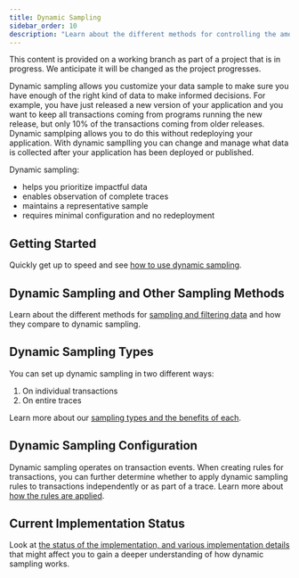 ```yaml
---
title: Dynamic Sampling
sidebar_order: 10
description: "Learn about the different methods for controlling the amount and type of data sampled for your project."
---
```


<Note>

This content is provided on a working branch as part of a project that is in progress. We anticipate it will be changed as the project progresses.

</Note>

Dynamic sampling allows you customize your data sample to make sure you have enough of the right kind of data to make informed decisions. For example, you have just released a new version of your application and you want to keep all transactions coming from programs running the new release, but only 10% of the transactions coming from older releases. Dynamic samplping allows you to do this without redeploying your application. With dynamic samplling you can change and manage what data is collected after your application has been deployed or published.

Dynamic sampling:

- helps you prioritize impactful data
- enables observation of complete traces
- maintains a representative sample
- requires minimal configuration and no redeployment

## Getting Started

Quickly get up to speed and see [how to use dynamic sampling](/product/data-management-settings/dynamic-sampling/getting-started/).

## Dynamic Sampling and Other Sampling Methods

Learn about the different methods for [sampling and filtering data](/product/data-management-settings/dynamic-sampling/other-methods/) and how they compare to dynamic sampling.

## Dynamic Sampling Types

You can set up dynamic sampling in two different ways:

1. On individual transactions
2. On entire traces

Learn more about our [sampling types and the benefits of each](/product/data-management-settings/dynamic-sampling/sampling-types/).

## Dynamic Sampling Configuration

<!-- This will be temporarily commented out until we enable the error rules again
Dynamic sampling operates on both error events and transaction events. When creating rules for transactions, you can
further determine whether to apply dynamic sampling rules to transactions independently or as part of a trace. Learn
more about [how the rules are applied](/product/data-management-settings/dynamic-sampling/configuration/).
-->

Dynamic sampling operates on transaction events. When creating rules for transactions, you can
further determine whether to apply dynamic sampling rules to transactions independently or as part of a trace. Learn
more about [how the rules are applied](/product/data-management-settings/dynamic-sampling/configuration/).

<!-- This will be temporarily commented out until we enable the error rules again
## Examples of Dynamic Sampling

Determining which type of dynamic sampling to set varies based on what you're trying to accomplish. Review our
[comprehensive examples](/product/data-management-settings/dynamic-sampling/example/) that illustrates when
different sampling methods might be useful.
-->

## Current Implementation Status

Look at [the status of the implementation, and various implementation details](/product/data-management-settings/dynamic-sampling/current-status/)
that might affect you to gain a deeper understanding of how dynamic sampling works.

<!---
STRUCTURE NOTES

Overview page (business benefit - pagegrid - thorough intro, links to sampling and difference between event and trace sampling, using both)
- subpage - types - sampling different types
- subpage - how to set it up (consume inbound filters content here)
- subpgage - example - an overview of how it works in practice (how it works in traces)

-->
